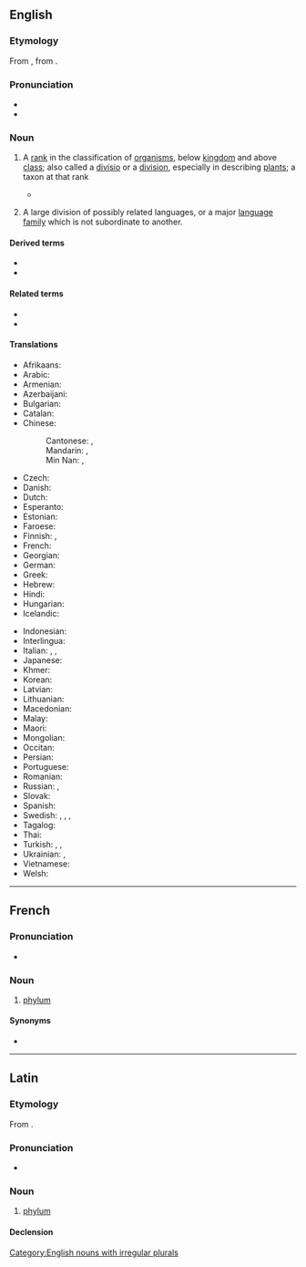 ==English==
{{wikipedia|phylum|lang=en}}

===Etymology===
From {{bor|en|la|phylum}}, from {{der|en|grc|φῦλον||tribe, race}}.

===Pronunciation===
* {{IPA|en|/ˈfaɪləm/}}
* {{audio|en|LL-Q1860 (eng)-Vealhurl-phylum.wav |Audio (UK)}}

===Noun===
{{en-noun|phyla|s}}

# {{lb|en|taxonomy}} A [[rank]] in the classification of [[organism]]s, below [[kingdom]] and above [[class]]; also called a [[divisio]] or a [[division]], especially in describing [[plant]]s; a taxon at that rank
#: {{ux|en|Mammals belong to the '''phylum''' Chordata.}}
#* {{quote-journal|en|author=Natalie Angier|title=Flyspeck on a Lobster Lip Turns Biology on Its Ear|work=The New York Times|date=1995-12-14|url=https://www.nytimes.com/1995/12/14/us/flyspeck-on-a-lobster-lip-turns-biology-on-its-ear.html|issn=0362-4331|passage=While biologists are perpetually finding new species, they can almost always fit the organism into one of the existing taxonomic pigeonholes by which scientists classify life forms. The discovery of an organism so unusual that it needs its own '''phylum''' is an extremely rare event.}}
# {{lb|en|linguistics}} A large division of possibly related languages, or a major [[language family]] which is not subordinate to another.
#: {{syn|en|superstock}}

====Derived terms====
* {{l|en|subphylum}}
* {{l|en|superphylum}}

====Related terms====
* {{l|en|phylo-}}
* {{l|en|phylon}}

====Translations====
{{trans-top|(biology, taxonomy) A rank in the classification of organisms, below kingdom and above class}}
* Afrikaans: {{t|af|filum}}
* Arabic: {{t|ar|شُعْبَة |f}}
* Armenian: {{t+|hy|տիպ}}
* Azerbaijani: {{t+|az|tip}}
* Bulgarian: {{t+|bg|тип|m}}
* Catalan: {{t|ca|fílum|m}}
* Chinese:
*: Cantonese: {{t|yue|門}}, {{t+|yue|门|tr=mun4}}
*: Mandarin: {{t+|cmn|門}}, {{t+|cmn|门|tr=mén}}
*: Min Nan: {{t+|nan|門}}, {{t|nan|门|tr=mn̂g, mûi}}
* Czech: {{t+|cs|kmen|m}}
* Danish: {{t+|da|række|c}}
* Dutch: {{t+|nl|stam}}
* Esperanto: {{t+|eo|filumo}}
* Estonian: {{t|et|hõimkond}}
* Faroese: {{t|fo|fylki|n}}
* Finnish: {{t+|fi|pääjakso}} {{q|fauna}}, {{t+|fi|kaari}} {{q|flora|fungi}}
* French: {{t+|fr|embranchement|m}}
* Georgian: {{t+|ka|ტიპი}}
* German: {{t+|de|Stamm|m}}
* Greek: {{t+|el|φύλο|n}}
* Hebrew: {{t+|he|מַעֲרָכָה|f|tr=ma'arachá}}
* Hindi: {{t+|hi|संघ |m}}
* Hungarian: {{t+|hu|törzs}}
* Icelandic: {{t+|is|fylking|f}}
{{trans-mid}}
* Indonesian: {{t+|id|filum}}
* Interlingua: {{t|ia|phylo}}
* Italian: {{t+|it|filo|m}}, {{t+|it|tipo|m}}, {{t+|it|divisione|f}}
* Japanese: {{t+|ja|門|f|tr=mon}}
* Khmer: {{t+|km|សាខា|tr=sar khar}}
* Korean: {{t+|ko|문}}
* Latvian: {{t|lv|tips|m}}
* Lithuanian: {{t|lt|tipas|m}}
* Macedonian: {{t|mk|колено|n}}
* Malay: {{t|ms|filum}}
* Maori: {{t|mi|pori}}
* Mongolian: {{t+|mn|хүрээ}}
* Occitan: {{t|oc|filum|m}}
* Persian: {{t+|fa|شاخه |tr=šâxe}}
* Portuguese: {{t+|pt|filo|m}}
* Romanian: {{t+|ro|încrengătură|f}}
* Russian: {{qualifier|zoology}} {{t+|ru|тип|m}}, {{qualifier|botany}} {{t+|ru|отде́л|m}}
* Slovak: {{t-needed|sk}}
* Spanish: {{t+|es|filo|m}}
* Swedish: {{t+|sv|stam|c}}, {{t+|sv|fylum|n}}, {{t+|sv|provins|c}}, {{t+|sv|phylum|n}}
* Tagalog: {{t|tl|sangahay}}
* Thai: {{t|th|ไฟลัม}}
* Turkish: {{t+|tr|şube}}, {{t+|tr|dal}}, {{t+|tr|filum}}
* Ukrainian: {{qualifier|zoology}} {{t|uk|тип|m}}, {{qualifier|botany}} {{t|uk|ві́дділ|m}}
* Vietnamese: {{t+|vi|ngành}}
* Welsh: {{t+|cy|ffylwm}}
{{trans-bottom}}

[[Category:English nouns with irregular plurals]]

----

==French==

===Pronunciation===
* {{fr-IPA}}

===Noun===
{{fr-noun|m}}

# {{lb|fr|taxonomy}} [[phylum]]

====Synonyms====
* {{l|fr|embranchement}}

----

==Latin==
{{wikipedia|lang=la}}

===Etymology===
From {{bor|la|grc|φῦλον}}.

===Pronunciation===
* {{la-IPA|phylum}}

===Noun===
{{la-noun|phylum<2>}}

# [[#English|phylum]]

====Declension====
{{la-ndecl|phylum<2>}}